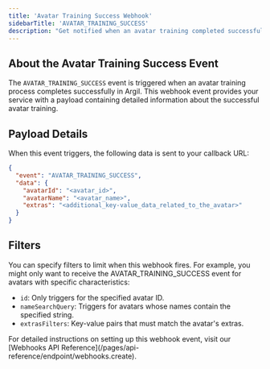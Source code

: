 ```yaml
---
title: 'Avatar Training Success Webhook'
sidebarTitle: 'AVATAR_TRAINING_SUCCESS'
description: "Get notified when an avatar training completed successfully"
---
```


## About the Avatar Training Success Event

The `AVATAR_TRAINING_SUCCESS` event is triggered when an avatar training process completes successfully in Argil. This webhook event provides your service with a payload containing detailed information about the successful avatar training.

## Payload Details

When this event triggers, the following data is sent to your callback URL:

```json
{
  "event": "AVATAR_TRAINING_SUCCESS",
  "data": {
    "avatarId": "<avatar_id>",
    "avatarName": "<avatar_name>",
    "extras": "<additional_key-value_data_related_to_the_avatar>"
  }
}
```

## Filters

You can specify filters to limit when this webhook fires. For example, you might only want to receive the AVATAR_TRAINING_SUCCESS event for avatars with specific characteristics:

- `id`: Only triggers for the specified avatar ID.
- `nameSearchQuery`: Triggers for avatars whose names contain the specified string.
- `extrasFilters`: Key-value pairs that must match the avatar's extras.

<Note>
  For detailed instructions on setting up this webhook event, visit our [Webhooks API Reference](/pages/api-reference/endpoint/webhooks.create).
</Note>
